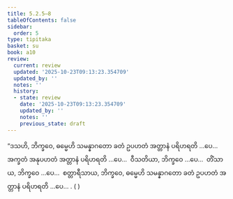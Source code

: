 ```yaml
---
title: 5.2.5–8
tableOfContents: false
sidebar:
  order: 5
type: tipitaka
basket: su
book: a10
review:
  current: review
  updated: '2025-10-23T09:13:23.354709'
  updated_by: ''
  notes: ''
  history:
  - state: review
    date: '2025-10-23T09:13:23.354709'
    updated_by: ''
    notes: ''
    previous_state: draft
---
```



<ReviewStatus review={frontmatter.review} showDetails={true} />

<HypothesisAnnotation frontmatter={frontmatter} />

<DynamicBreadcrumb />

<Division number="225–228" book="a10" e="ch" v="17">

<Paragraph number="1522" book="a10">
“ဒသဟိ, ဘိက္ခဝေ, ဓမ္မေဟိ သမန္နာဂတော ခတံ ဥပဟတံ အတ္တာနံ ပရိဟရတိ …ပေ…  အက္ခတံ အနုပဟတံ အတ္တာနံ ပရိဟရတိ …ပေ…  ဝီသတိယာ, ဘိက္ခဝေ …ပေ…  တိံသာယ, ဘိက္ခဝေ …ပေ…  စတ္တာရီသာယ, ဘိက္ခဝေ, ဓမ္မေဟိ သမန္နာဂတော ခတံ ဥပဟတံ အတ္တာနံ ပရိဟရတိ …ပေ… .

</Paragraph>
</Division>

<Paragraph number="1523" type="center" book="a10">
( )
</Paragraph>